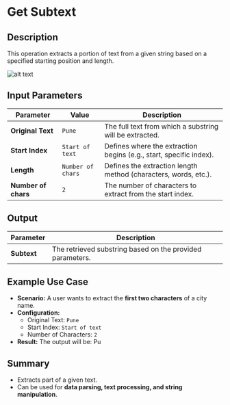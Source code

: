 # **Get Subtext**

## **Description**

This operation extracts a portion of text from a given string based on a specified starting position and length.

![alt text](../../assets/text-action/get-subtext.png)

## **Input Parameters**

| Parameter        | Value        | Description |
|-----------------|-------------|-------------|
| **Original Text** | `Pune`      | The full text from which a substring will be extracted. |
| **Start Index**  | `Start of text` | Defines where the extraction begins (e.g., start, specific index). |
| **Length**       | `Number of chars` | Defines the extraction length method (characters, words, etc.). |
| **Number of chars** | `2` | The number of characters to extract from the start index. |

## **Output**

| Parameter   | Description |
|------------|-------------|
| **Subtext** | The retrieved substring based on the provided parameters. |

## **Example Use Case**

- **Scenario:** A user wants to extract the **first two characters** of a city name.
- **Configuration:**
  - Original Text: `Pune`
  - Start Index: `Start of text`
  - Number of Characters: `2`
- **Result:** The output will be:  Pu

## **Summary**

- Extracts part of a given text.
- Can be used for **data parsing, text processing, and string manipulation**.